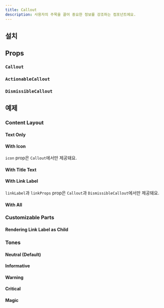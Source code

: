 ```yaml
---
title: Callout
description: 사용자의 주목을 끌어 중요한 정보를 강조하는 컴포넌트에요.
---
```


<ComponentExample name="callout-preview" />

## 설치

<Installation name="callout" />

## Props

### `Callout`

<ReactTypeTable path="./registry/ui/callout.tsx" name="CalloutProps" />

### `ActionableCallout`

<ReactTypeTable
  path="./registry/ui/callout.tsx"
  name="ActionableCalloutProps"
/>

### `DismissibleCallout`

<ReactTypeTable
  path="./registry/ui/callout.tsx"
  name="DismissibleCalloutProps"
/>

## 예제

### Content Layout

#### Text Only

<ComponentExample name="callout-text-only" />

#### With Icon

<ComponentExample name="callout-with-icon" />

<Callout type="warn">

`icon` prop은 `Callout`에서만 제공돼요.

</Callout>

#### With Title Text

<ComponentExample name="callout-with-title-text" />

#### With Link Label

<ComponentExample name="callout-with-link-label" />

<Callout type="warn">

`linkLabel`과 `linkProps` prop은 `Callout`과 `DismissibleCallout`에서만 제공돼요.

</Callout>

#### With All

<ComponentExample name="callout-with-all" />

### Customizable Parts

#### Rendering Link Label as Child

<ComponentExample name="callout-link-label-as-child" />

### Tones

#### Neutral (Default)

<ComponentExample name="callout-neutral" />

#### Informative

<ComponentExample name="callout-informative" />

#### Warning

<ComponentExample name="callout-warning" />

#### Critical

<ComponentExample name="callout-critical" />

#### Magic

<ComponentExample name="callout-magic" />
